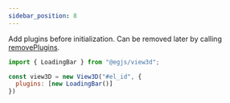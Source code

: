 ```yaml
---
sidebar_position: 8
---
```



<OptionDescriptor type="array" defaultVal="[]" />

Add plugins before initialization.
Can be removed later by calling [removePlugins](/docs/api/View3D#removePlugins).

```js
import { LoadingBar } from "@egjs/view3d";

const view3D = new View3D("#el_id", {
  plugins: [new LoadingBar()]
})
```
